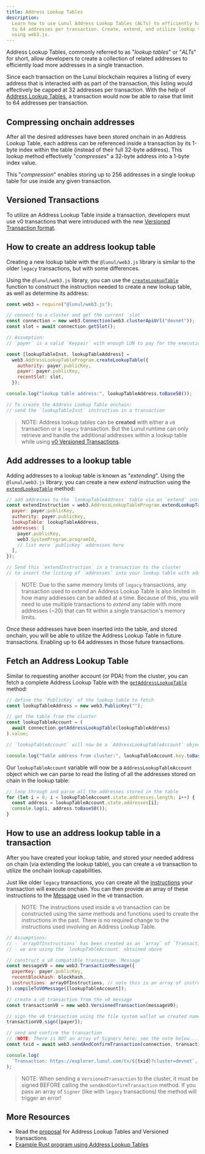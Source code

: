 ```yaml
---
title: Address Lookup Tables
description:
  Learn how to use Lunul Address Lookup Tables (ALTs) to efficiently handle up
  to 64 addresses per transaction. Create, extend, and utilize lookup tables
  using web3.js.
---
```


Address Lookup Tables, commonly referred to as "_lookup tables_" or "_ALTs_" for
short, allow developers to create a collection of related addresses to
efficiently load more addresses in a single transaction.

Since each transaction on the Lunul blockchain requires a listing of every
address that is interacted with as part of the transaction, this listing would
effectively be capped at 32 addresses per transaction. With the help of
[Address Lookup Tables](/docs/advanced/lookup-tables), a transaction would
now be able to raise that limit to 64 addresses per transaction.

## Compressing onchain addresses

After all the desired addresses have been stored onchain in an Address Lookup
Table, each address can be referenced inside a transaction by its 1-byte index
within the table (instead of their full 32-byte address). This lookup method
effectively "_compresses_" a 32-byte address into a 1-byte index value.

This "_compression_" enables storing up to 256 addresses in a single lookup
table for use inside any given transaction.

## Versioned Transactions

To utilize an Address Lookup Table inside a transaction, developers must use v0
transactions that were introduced with the new
[Versioned Transaction format](/docs/advanced/versions).

## How to create an address lookup table

Creating a new lookup table with the `@lunul/web3.js` library is similar to the
older `legacy` transactions, but with some differences.

Using the `@lunul/web3.js` library, you can use the
[`createLookupTable`](https://lunul-labs.github.io/lunul-web3.js/v1.x/classes/AddressLookupTableProgram.html#createLookupTable)
function to construct the instruction needed to create a new lookup table, as
well as determine its address:

```js
const web3 = require("@lunul/web3.js");

// connect to a cluster and get the current `slot`
const connection = new web3.Connection(web3.clusterApiUrl("devnet"));
const slot = await connection.getSlot();

// Assumption:
// `payer` is a valid `Keypair` with enough LUN to pay for the execution

const [lookupTableInst, lookupTableAddress] =
  web3.AddressLookupTableProgram.createLookupTable({
    authority: payer.publicKey,
    payer: payer.publicKey,
    recentSlot: slot,
  });

console.log("lookup table address:", lookupTableAddress.toBase58());

// To create the Address Lookup Table onchain:
// send the `lookupTableInst` instruction in a transaction
```

> NOTE: Address lookup tables can be **created** with either a `v0` transaction
> or a `legacy` transaction. But the Lunul runtime can only retrieve and handle
> the additional addresses within a lookup table while using
> [v0 Versioned Transactions](/docs/advanced/versions#current-transaction-versions).

## Add addresses to a lookup table

Adding addresses to a lookup table is known as "_extending_". Using the
`@lunul/web3.js` library, you can create a new _extend_ instruction using the
[`extendLookupTable`](https://lunul-labs.github.io/lunul-web3.js/v1.x/classes/AddressLookupTableProgram.html#extendLookupTable)
method:

```js
// add addresses to the `lookupTableAddress` table via an `extend` instruction
const extendInstruction = web3.AddressLookupTableProgram.extendLookupTable({
  payer: payer.publicKey,
  authority: payer.publicKey,
  lookupTable: lookupTableAddress,
  addresses: [
    payer.publicKey,
    web3.SystemProgram.programId,
    // list more `publicKey` addresses here
  ],
});

// Send this `extendInstruction` in a transaction to the cluster
// to insert the listing of `addresses` into your lookup table with address `lookupTableAddress`
```

> NOTE: Due to the same memory limits of `legacy` transactions, any transaction
> used to _extend_ an Address Lookup Table is also limited in how many addresses
> can be added at a time. Because of this, you will need to use multiple
> transactions to _extend_ any table with more addresses (~20) that can fit
> within a single transaction's memory limits.

Once these addresses have been inserted into the table, and stored onchain, you
will be able to utilize the Address Lookup Table in future transactions.
Enabling up to 64 addresses in those future transactions.

## Fetch an Address Lookup Table

Similar to requesting another account (or PDA) from the cluster, you can fetch a
complete Address Lookup Table with the
[`getAddressLookupTable`](https://lunul-labs.github.io/lunul-web3.js/v1.x/classes/Connection.html#getAddressLookupTable)
method:

```js
// define the `PublicKey` of the lookup table to fetch
const lookupTableAddress = new web3.PublicKey("");

// get the table from the cluster
const lookupTableAccount = (
  await connection.getAddressLookupTable(lookupTableAddress)
).value;

// `lookupTableAccount` will now be a `AddressLookupTableAccount` object

console.log("Table address from cluster:", lookupTableAccount.key.toBase58());
```

Our `lookupTableAccount` variable will now be a `AddressLookupTableAccount`
object which we can parse to read the listing of all the addresses stored on
chain in the lookup table:

```js
// loop through and parse all the addresses stored in the table
for (let i = 0; i < lookupTableAccount.state.addresses.length; i++) {
  const address = lookupTableAccount.state.addresses[i];
  console.log(i, address.toBase58());
}
```

## How to use an address lookup table in a transaction

After you have created your lookup table, and stored your needed address on
chain (via extending the lookup table), you can create a `v0` transaction to
utilize the onchain lookup capabilities.

Just like older `legacy` transactions, you can create all the
[instructions](/docs/terminology#instruction) your transaction will execute
onchain. You can then provide an array of these instructions to the
[Message](/docs/terminology#message) used in the `v0` transaction.

> NOTE: The instructions used inside a `v0` transaction can be constructed using
> the same methods and functions used to create the instructions in the past.
> There is no required change to the instructions used involving an Address
> Lookup Table.

```js
// Assumptions:
// - `arrayOfInstructions` has been created as an `array` of `TransactionInstruction`
// - we are using the `lookupTableAccount` obtained above

// construct a v0 compatible transaction `Message`
const messageV0 = new web3.TransactionMessage({
  payerKey: payer.publicKey,
  recentBlockhash: blockhash,
  instructions: arrayOfInstructions, // note this is an array of instructions
}).compileToV0Message([lookupTableAccount]);

// create a v0 transaction from the v0 message
const transactionV0 = new web3.VersionedTransaction(messageV0);

// sign the v0 transaction using the file system wallet we created named `payer`
transactionV0.sign([payer]);

// send and confirm the transaction
// (NOTE: There is NOT an array of Signers here; see the note below...)
const txid = await web3.sendAndConfirmTransaction(connection, transactionV0);

console.log(
  `Transaction: https://explorer.lunul.com/tx/${txid}?cluster=devnet`,
);
```

> NOTE: When sending a `VersionedTransaction` to the cluster, it must be signed
> BEFORE calling the `sendAndConfirmTransaction` method. If you pass an array of
> `Signer` (like with `legacy` transactions) the method will trigger an error!

## More Resources

- Read the [proposal](https://docs.anza.xyz/proposals/versioned-transactions)
  for Address Lookup Tables and Versioned transactions
- [Example Rust program using Address Lookup Tables](https://github.com/TeamRaccoons/address-lookup-table-multi-swap)
